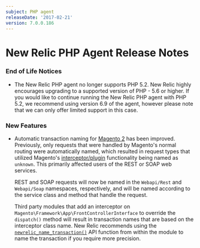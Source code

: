 ```yaml
---
subject: PHP agent
releaseDate: '2017-02-21'
version: 7.0.0.186
---
```


# New Relic PHP Agent Release Notes

### End of Life Notices

* The New Relic PHP agent no longer supports PHP 5.2. New Relic highly encourages upgrading to a supported version of PHP - 5.6 or higher. If you would like to continue running the New Relic PHP agent with PHP 5.2, we recommend using version 6.9 of the agent, however please note that we can only offer limited support in this case.

### New Features

* Automatic transaction naming for [Magento 2](https://docs.newrelic.com/docs/agents/php-agent/frameworks-libraries/magento-specific-functionality) has been improved. Previously, only requests that were handled by Magento's normal routing were automatically named, which resulted in request types that utilized Magento's [interceptor/plugin](http://devdocs.magento.com/guides/v2.0/extension-dev-guide/plugins.html) functionality being named as `unknown`. This primarily affected users of the REST or SOAP web services.

  REST and SOAP requests will now be named in the `Webapi/Rest` and `Webapi/Soap` namespaces, respectively, and will be named according to the service class and method that handle the request.

  Third party modules that add an interceptor on `Magento\Framework\App\FrontControllerInterface` to override the `dispatch()` method will result in transaction names that are based on the interceptor class name. New Relic recommends using the [`newrelic_name_transaction()`](https://docs.newrelic.com/docs/agents/php-agent/configuration/php-agent-api#api-name-wt) API function from within the module to name the transaction if you require more precision.
